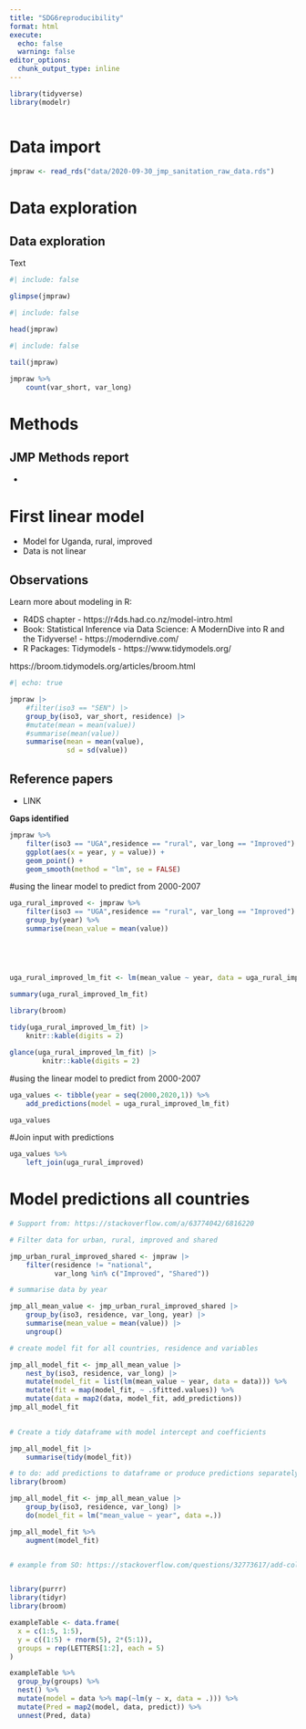```yaml
---
title: "SDG6reproducibility"
format: html
execute:
  echo: false
  warning: false
editor_options: 
  chunk_output_type: inline
---
```


```r
library(tidyverse)
library(modelr)
```

```r
```

# Data import

```r
jmpraw <- read_rds("data/2020-09-30_jmp_sanitation_raw_data.rds")
```

# Data exploration

## Data exploration

Text

```r
#| include: false 

glimpse(jmpraw)
```

```r
#| include: false 

head(jmpraw)
```

```r
#| include: false 

tail(jmpraw)
```
```r
jmpraw %>% 
    count(var_short, var_long) 

```



# Methods

## JMP Methods report

- 


# First linear model

- Model for Uganda, rural, improved
- Data is not linear

## Observations

Learn more about modeling in R:

-   R4DS chapter - https://r4ds.had.co.nz/model-intro.html
-   Book: Statistical Inference via Data Science: A ModernDive into R and the Tidyverse! - https://moderndive.com/
-   R Packages: Tidymodels - https://www.tidymodels.org/

https://broom.tidymodels.org/articles/broom.html



```r
#| echo: true

jmpraw |> 
    #filter(iso3 == "SEN") |> 
    group_by(iso3, var_short, residence) |> 
    #mutate(mean = mean(value))
    #summarise(mean(value))
    summarise(mean = mean(value),
              sd = sd(value))

```

## Reference papers

- LINK

**Gaps identified**

```r
jmpraw %>% 
    filter(iso3 == "UGA",residence == "rural", var_long == "Improved") %>% 
    ggplot(aes(x = year, y = value)) +
    geom_point() +
    geom_smooth(method = "lm", se = FALSE)

```



#using the linear model to predict from 2000-2007




```r

uga_rural_improved <- jmpraw %>%  
    filter(iso3 == "UGA",residence == "rural", var_long == "Improved") %>%  
    group_by(year) %>% 
    summarise(mean_value = mean(value))



    
```

```r

uga_rural_improved_lm_fit <- lm(mean_value ~ year, data = uga_rural_improved)

summary(uga_rural_improved_lm_fit)
    
library(broom)

tidy(uga_rural_improved_lm_fit) |>  
    knitr::kable(digits = 2)

glance(uga_rural_improved_lm_fit) |> 
        knitr::kable(digits = 2)

```
#using the linear model to predict from 2000-2007
```r

 
uga_values <- tibble(year = seq(2000,2020,1)) %>%
    add_predictions(model = uga_rural_improved_lm_fit)

uga_values         
```

#Join input with predictions
```r
uga_values %>% 
    left_join(uga_rural_improved)
```

# Model predictions all countries

```r

# Support from: https://stackoverflow.com/a/63774042/6816220

# Filter data for urban, rural, improved and shared

jmp_urban_rural_improved_shared <- jmpraw |> 
    filter(residence != "national",
           var_long %in% c("Improved", "Shared"))

# summarise data by year

jmp_all_mean_value <- jmp_urban_rural_improved_shared |> 
    group_by(iso3, residence, var_long, year) |> 
    summarise(mean_value = mean(value)) |> 
    ungroup() 

# create model fit for all countries, residence and variables 

jmp_all_model_fit <- jmp_all_mean_value |> 
    nest_by(iso3, residence, var_long) |> 
    mutate(model_fit = list(lm(mean_value ~ year, data = data))) %>% 
    mutate(fit = map(model_fit, ~ .$fitted.values)) %>% 
    mutate(data = map2(data, model_fit, add_predictions))
jmp_all_model_fit

    
# Create a tidy dataframe with model intercept and coefficients

jmp_all_model_fit |> 
    summarise(tidy(model_fit))

# to do: add predictions to dataframe or produce predictions separately 
library(broom)

jmp_all_model_fit <- jmp_all_mean_value |> 
    group_by(iso3, residence, var_long) |> 
    do(model_fit = lm("mean_value ~ year", data =.))

jmp_all_model_fit %>% 
    augment(model_fit)



```

```r
# example from SO: https://stackoverflow.com/questions/32773617/add-column-of-predicted-values-to-data-frame-with-dplyr


library(purrr)
library(tidyr)
library(broom)

exampleTable <- data.frame(
  x = c(1:5, 1:5),
  y = c((1:5) + rnorm(5), 2*(5:1)),
  groups = rep(LETTERS[1:2], each = 5)
)

exampleTable %>% 
  group_by(groups) %>%
  nest() %>% 
  mutate(model = data %>% map(~lm(y ~ x, data = .))) %>% 
  mutate(Pred = map2(model, data, predict)) %>% 
  unnest(Pred, data)

```

